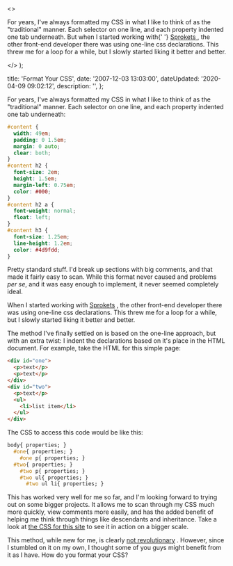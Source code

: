   <>
    <p>
      For years, I've always formatted my CSS in what I like to think of as the
      "traditional" manner. Each selector on one line, and each property
      indented one tab underneath. But when I started working with{' '}
      <a href="http://sprokets.net" title="Sprokets">
        Sprokets
      </a>
      , the other front-end developer there was using one-line css declarations.
      This threw me for a loop for a while, but I slowly started liking it better
      and better.
    </p>
  </>
);


  title: 'Format Your CSS',
  date: '2007-12-03 13:03:00',
  dateUpdated: '2020-04-09 09:02:12',
  description: '',
};

For years, I've always formatted my CSS in what I like to think of as the "traditional" manner. Each selector on one line, and each property indented one tab underneath:

```css
#content {
  width: 49em;
  padding: 0 1.5em;
  margin: 0 auto;
  clear: both;
}
#content h2 {
  font-size: 2em;
  height: 1.5em;
  margin-left: 0.75em;
  color: #000;
}
#content h2 a {
  font-weight: normal;
  float: left;
}
#content h3 {
  font-size: 1.25em;
  line-height: 1.2em;
  color: #4d9fdd;
}
```

Pretty standard stuff. I'd break up sections with big comments, and that made it fairly easy to scan. While this format never caused and problems _per se_, and it was easy enough to implement, it never seemed completely ideal.

When I started working with [Sprokets](http://sprokets.net 'Sprokets') , the other front-end developer there was using one-line css declarations. This threw me for a loop for a while, but I slowly started liking it better and better.

The method I've finally settled on is based on the one-line approach, but with an extra twist: I indent the declarations based on it's place in the HTML document. For example, take the HTML for this simple page:

```html
<div id="one">
  <p>text</p>
  <p>text</p>
</div>
<div id="two">
  <p>text</p>
  <ul>
    <li>list item</li>
  </ul>
</div>
```

The CSS to access this code would be like this:

```css
body{ properties; }
  #one{ properties; }
    #one p{ properties; }
  #two{ properties; }
    #two p{ properties; }
    #two ul{ properties; }
      #two ul li{ properties; }
```

This has worked very well for me so far, and I'm looking forward to trying out on some bigger projects. It allows me to scan through my CSS much more quickly, view comments more easily, and has the added benefit of helping me think through things like descendants and inheritance. Take a look at [the CSS for this site](/thoughts/wp-content/themes/dtott/style.css 'dtott.com stylesheet') to see it in action on a bigger scale.

This method, while new for me, is clearly [not revolutionary](http://www.dustindiaz.com/css-indention-method/ 'i.e. someone else did it a while ago') . However, since I stumbled on it on my own, I thought some of you guys might benefit from it as I have. How do you format your CSS?
